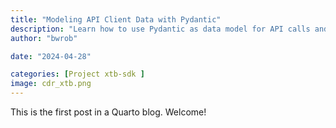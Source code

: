 ```yaml
---
title: "Modeling API Client Data with Pydantic"
description: "Learn how to use Pydantic as data model for API calls and response processing."
author: "bwrob"

date: "2024-04-28"

categories: [Project xtb-sdk ]
image: cdr_xtb.png
---
```


This is the first post in a Quarto blog. Welcome!
